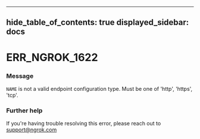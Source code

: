 

---
hide_table_of_contents: true
displayed_sidebar: docs
---


# ERR_NGROK_1622

### Message
`NAME` is not a valid endpoint configuration type. Must be one of 'http', 'https', 'tcp'.

<ErrorDetails />



### Further help
If you're having trouble resolving this error, please reach out to [support@ngrok.com](mailto:support@ngrok.com?subject=Help%20with%20ERR_NGROK_1622)

